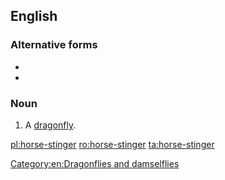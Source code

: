 ==English==

===Alternative forms===
* {{l|en|horse stinger}}
* {{l|en|horsestinger}}

===Noun===
{{en-noun|head=[[horse]]-[[stinger]]}}

# A [[dragonfly]].
[[Category:en:Dragonflies and damselflies]]

[[pl:horse-stinger]]
[[ro:horse-stinger]]
[[ta:horse-stinger]]